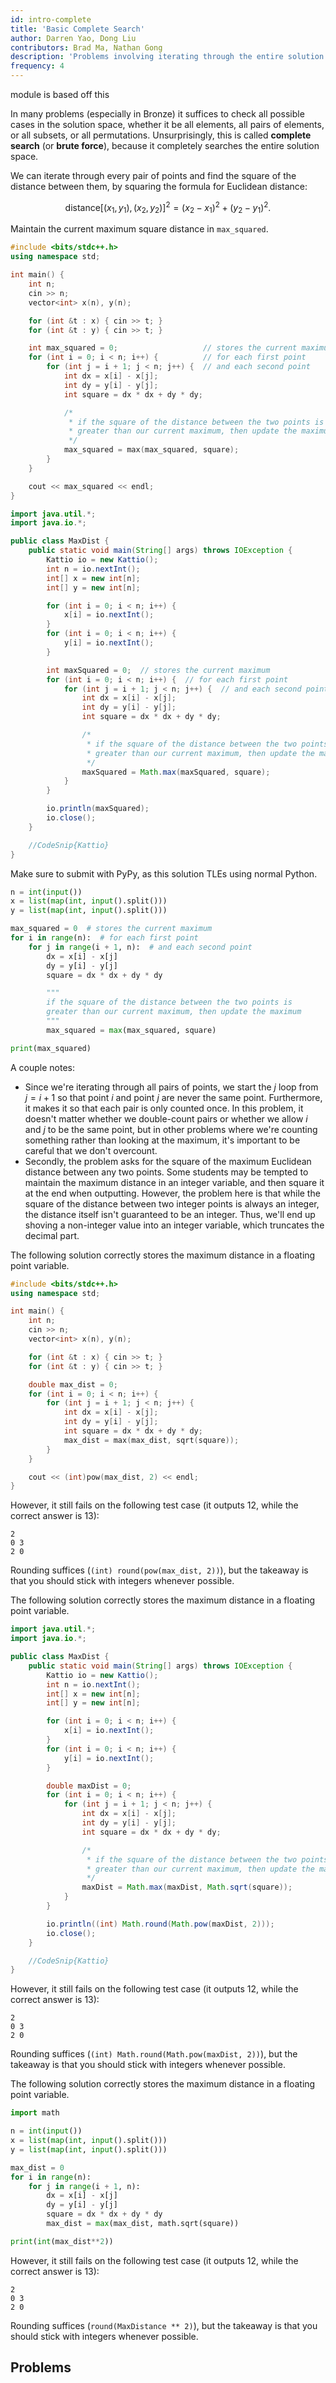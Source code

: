 ```yaml
---
id: intro-complete
title: 'Basic Complete Search'
author: Darren Yao, Dong Liu
contributors: Brad Ma, Nathan Gong
description: 'Problems involving iterating through the entire solution space.'
frequency: 4
---
```


<Resources>
	<Resource source="IUSACO" title="6 - Complete Search">
		module is based off this
	</Resource>
</Resources>

<br />

In many problems (especially in Bronze) it suffices to check all possible cases
in the solution space, whether it be all elements, all pairs of elements, or all
subsets, or all permutations. Unsurprisingly, this is called **complete search**
(or **brute force**), because it completely searches the entire solution space.

<FocusProblem problem="sample" />

<Spoiler title="Solution">

We can iterate through every pair of points and find the square of the distance
between them, by squaring the formula for Euclidean distance:

$$
\text{distance}[(x_1,y_1),(x_2,y_2)]^2 = (x_2-x_1)^2 + (y_2-y_1)^2.
$$

Maintain the current maximum square distance in `max_squared`.

<LanguageSection>
<CPPSection>

```cpp
#include <bits/stdc++.h>
using namespace std;

int main() {
	int n;
	cin >> n;
	vector<int> x(n), y(n);

	for (int &t : x) { cin >> t; }
	for (int &t : y) { cin >> t; }

	int max_squared = 0;                   // stores the current maximum
	for (int i = 0; i < n; i++) {          // for each first point
		for (int j = i + 1; j < n; j++) {  // and each second point
			int dx = x[i] - x[j];
			int dy = y[i] - y[j];
			int square = dx * dx + dy * dy;

			/*
			 * if the square of the distance between the two points is
			 * greater than our current maximum, then update the maximum
			 */
			max_squared = max(max_squared, square);
		}
	}

	cout << max_squared << endl;
}
```

</CPPSection>
<JavaSection>

```java
import java.util.*;
import java.io.*;

public class MaxDist {
	public static void main(String[] args) throws IOException {
		Kattio io = new Kattio();
		int n = io.nextInt();
		int[] x = new int[n];
		int[] y = new int[n];

		for (int i = 0; i < n; i++) {
			x[i] = io.nextInt();
		}
		for (int i = 0; i < n; i++) {
			y[i] = io.nextInt();
		}

		int maxSquared = 0;  // stores the current maximum
		for (int i = 0; i < n; i++) {  // for each first point
			for (int j = i + 1; j < n; j++) {  // and each second point
				int dx = x[i] - x[j];
				int dy = y[i] - y[j];
				int square = dx * dx + dy * dy;

				/*
				 * if the square of the distance between the two points is
				 * greater than our current maximum, then update the maximum
				 */
				maxSquared = Math.max(maxSquared, square);
			}
		}

		io.println(maxSquared);
		io.close();
	}

	//CodeSnip{Kattio}
}
```

</JavaSection>
<PySection>

<Warning>

Make sure to submit with PyPy, as this solution TLEs using normal Python.

</Warning>

```py
n = int(input())
x = list(map(int, input().split()))
y = list(map(int, input().split()))

max_squared = 0  # stores the current maximum
for i in range(n):  # for each first point
	for j in range(i + 1, n):  # and each second point
		dx = x[i] - x[j]
		dy = y[i] - y[j]
		square = dx * dx + dy * dy

		"""
		if the square of the distance between the two points is
		greater than our current maximum, then update the maximum
		"""
		max_squared = max(max_squared, square)

print(max_squared)
```

</PySection>
</LanguageSection>

A couple notes:

- Since we're iterating through all pairs of points, we start the $j$ loop from
  $j = i+1$ so that point $i$ and point $j$ are never the same point.
  Furthermore, it makes it so that each pair is only counted once. In this
  problem, it doesn't matter whether we double-count pairs or whether we allow
  $i$ and $j$ to be the same point, but in other problems where we're counting
  something rather than looking at the maximum, it's important to be careful
  that we don't overcount.
- Secondly, the problem asks for the square of the maximum Euclidean distance
  between any two points. Some students may be tempted to maintain the maximum
  distance in an integer variable, and then square it at the end when
  outputting. However, the problem here is that while the square of the distance
  between two integer points is always an integer, the distance itself isn't
  guaranteed to be an integer. Thus, we'll end up shoving a non-integer value
  into an integer variable, which truncates the decimal part.

<LanguageSection>
<CPPSection>

The following solution correctly stores the maximum distance in a floating point
variable.

```cpp
#include <bits/stdc++.h>
using namespace std;

int main() {
	int n;
	cin >> n;
	vector<int> x(n), y(n);

	for (int &t : x) { cin >> t; }
	for (int &t : y) { cin >> t; }

	double max_dist = 0;
	for (int i = 0; i < n; i++) {
		for (int j = i + 1; j < n; j++) {
			int dx = x[i] - x[j];
			int dy = y[i] - y[j];
			int square = dx * dx + dy * dy;
			max_dist = max(max_dist, sqrt(square));
		}
	}

	cout << (int)pow(max_dist, 2) << endl;
}
```

However, it still fails on the following test case
(it outputs 12, while the correct answer is 13):

```
2
0 3
2 0
```

Rounding suffices (`(int) round(pow(max_dist, 2))`), but the takeaway is that you
should stick with integers whenever possible.

</CPPSection>
<JavaSection>

The following solution correctly stores the maximum distance in a floating point
variable.

```java
import java.util.*;
import java.io.*;

public class MaxDist {
	public static void main(String[] args) throws IOException {
		Kattio io = new Kattio();
		int n = io.nextInt();
		int[] x = new int[n];
		int[] y = new int[n];

		for (int i = 0; i < n; i++) {
			x[i] = io.nextInt();
		}
		for (int i = 0; i < n; i++) {
			y[i] = io.nextInt();
		}

		double maxDist = 0;
		for (int i = 0; i < n; i++) {
			for (int j = i + 1; j < n; j++) {
				int dx = x[i] - x[j];
				int dy = y[i] - y[j];
				int square = dx * dx + dy * dy;

				/*
				 * if the square of the distance between the two points is
				 * greater than our current maximum, then update the maximum
				 */
				maxDist = Math.max(maxDist, Math.sqrt(square));
			}
		}

		io.println((int) Math.round(Math.pow(maxDist, 2)));
		io.close();
	}

	//CodeSnip{Kattio}
}
```

However, it still fails on the following test case
(it outputs 12, while the correct answer is 13):

```
2
0 3
2 0
```

Rounding suffices (`(int) Math.round(Math.pow(maxDist, 2))`), but the takeaway is that you
should stick with integers whenever possible.

</JavaSection>
<PySection>

The following solution correctly stores the maximum distance in a floating point
variable.

```py
import math

n = int(input())
x = list(map(int, input().split()))
y = list(map(int, input().split()))

max_dist = 0
for i in range(n):
	for j in range(i + 1, n):
		dx = x[i] - x[j]
		dy = y[i] - y[j]
		square = dx * dx + dy * dy
		max_dist = max(max_dist, math.sqrt(square))

print(int(max_dist**2))
```

However, it still fails on the following test case
(it outputs 12, while the correct answer is 13):

```
2
0 3
2 0
```

Rounding suffices (`round(MaxDistance ** 2)`), but the takeaway is that you
should stick with integers whenever possible.

</PySection>

</LanguageSection>
</Spoiler>

## Problems

<Problems problems="probs" hideSuggestProblemButton />
